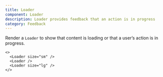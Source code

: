 ```yaml
---
title: Loader
component: Loader
description: Loader provides feedback that an action is in progress
category: Feedback
---
```


Render a `Loader` to show that content is loading or that a user’s action is in progress.

```tsx preview
<>
  <Loader size="sm" />
  <Loader />
  <Loader size="lg" />
</>
```
